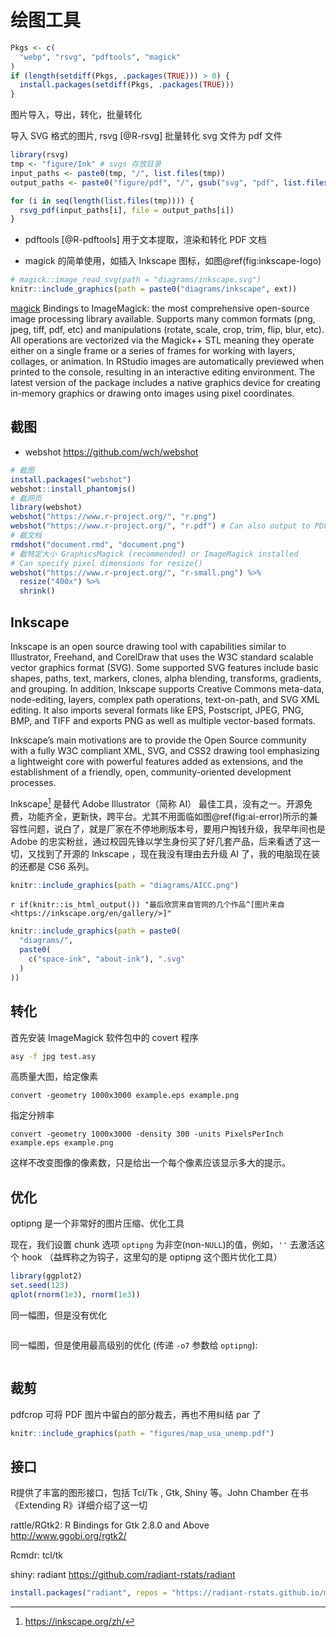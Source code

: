 # 绘图工具

```r
Pkgs <- c(
  "webp", "rsvg", "pdftools", "magick"
)
if (length(setdiff(Pkgs, .packages(TRUE))) > 0) {
  install.packages(setdiff(Pkgs, .packages(TRUE)))
}
```


图片导入，导出，转化，批量转化

导入 SVG 格式的图片, rsvg [@R-rsvg] 批量转化 svg 文件为 pdf 文件

```r
library(rsvg)
tmp <- "figure/Ink" # svgs 存放目录
input_paths <- paste0(tmp, "/", list.files(tmp))
output_paths <- paste0("figure/pdf", "/", gsub("svg", "pdf", list.files(tmp)))

for (i in seq(length(list.files(tmp)))) {
  rsvg_pdf(input_paths[i], file = output_paths[i])
}
```

- pdftools [@R-pdftools] 用于文本提取，渲染和转化 PDF 文档

- magick 的简单使用，如插入 Inkscape 图标，如图\@ref(fig:inkscape-logo)

```r
# magick::image_read_svg(path = "diagrams/inkscape.svg")
knitr::include_graphics(path = paste0("diagrams/inkscape", ext))
```

[magick](https://github.com/ropensci/magick) Bindings to ImageMagick: the most comprehensive open-source image processing library available. Supports many common formats (png, jpeg, tiff, pdf, etc) and manipulations (rotate, scale, crop, trim, flip, blur, etc). All operations are vectorized via the Magick++ STL meaning they operate either on a single frame or a series of frames for working with layers, collages, or animation. In RStudio images are automatically previewed when printed to the console, resulting in an interactive editing environment. The latest version of the package includes a native graphics device for creating in-memory graphics or drawing onto images using pixel coordinates.



## 截图

- webshot <https://github.com/wch/webshot>

```r
# 截图
install.packages("webshot")
webshot::install_phantomjs()
# 截网页
library(webshot)
webshot("https://www.r-project.org/", "r.png")
webshot("https://www.r-project.org/", "r.pdf") # Can also output to PDF
# 截文档
rmdshot("document.rmd", "document.png")
# 截特定大小 GraphicsMagick (recommended) or ImageMagick installed
# Can specify pixel dimensions for resize()
webshot("https://www.r-project.org/", "r-small.png") %>%
  resize("400x") %>%
  shrink()
```


## Inkscape

Inkscape is an open source drawing tool with capabilities similar to Illustrator, Freehand, and CorelDraw that uses the W3C standard scalable vector graphics  format (SVG). Some supported SVG features include basic shapes, paths, text, markers, clones, alpha blending, transforms, gradients, and grouping. In addition, Inkscape supports Creative Commons meta-data, node-editing, layers, complex path operations, text-on-path, and SVG XML editing. It also imports several formats like EPS, Postscript, JPEG, PNG, BMP, and TIFF and exports PNG as well as multiple vector-based formats.

Inkscape's main motivations are to provide the Open Source community with a fully W3C compliant XML, SVG, and CSS2 drawing tool emphasizing a lightweight core with powerful features added as extensions, and the establishment of a friendly, open, community-oriented development processes.

Inkscape^[<https://inkscape.org/zh/>] 是替代 Adobe Illustrator（简称 AI） 最佳工具，没有之一。开源免费，功能齐全，更新快，跨平台。尤其不用面临如图\@ref(fig:ai-error)所示的兼容性问题，说白了，就是厂家在不停地刷版本号，要用户掏钱升级，我早年间也是 Adobe 的忠实粉丝，通过校园先锋以学生身份买了好几套产品，后来看透了这一切，又找到了开源的 Inkscape \index{Inkscape}，现在我没有理由去升级 AI 了，我的电脑现在装的还都是 CS6 系列。

```r
knitr::include_graphics(path = "diagrams/AICC.png")
```

`r if(knitr::is_html_output()) "最后欣赏来自官网的几个作品^[图片来自 <https://inkscape.org/en/gallery/>]" `

```r
knitr::include_graphics(path = paste0(
  "diagrams/",
  paste0(
    c("space-ink", "about-ink"), ".svg"
  )
))
```


## 转化

首先安装 ImageMagick 软件包中的 covert 程序

```bash
asy -f jpg test.asy
```

高质量大图，给定像素

```
convert -geometry 1000x3000 example.eps example.png
```

指定分辨率

```
convert -geometry 1000x3000 -density 300 -units PixelsPerInch example.eps example.png
```

这样不改变图像的像素数，只是给出一个每个像素应该显示多大的提示。

## 优化

optipng 是一个非常好的图片压缩、优化工具

现在，我们设置 chunk 选项 `optipng` 为非空(non-`NULL`)的值，例如，`''` 去激活这个 hook （益辉称之为钩子，这里勾的是 optipng 这个图片优化工具）

```r
library(ggplot2)
set.seed(123)
qplot(rnorm(1e3), rnorm(1e3))
```

同一幅图，但是没有优化

```r
```

同一幅图，但是使用最高级别的优化 (传递 `-o7` 参数给 `optipng`):

```r
```

## 裁剪

pdfcrop 可将 PDF 图片中留白的部分裁去，再也不用纠结 par 了

```r
knitr::include_graphics(path = "figures/map_usa_unemp.pdf")
```

## 接口

R提供了丰富的图形接口，包括 Tcl/Tk , Gtk, Shiny 等。John Chamber 在书 《Extending R》详细介绍了这一切

rattle/RGtk2: R Bindings for Gtk 2.8.0 and Above <http://www.ggobi.org/rgtk2/>

Rcmdr: tcl/tk

shiny: radiant <https://github.com/radiant-rstats/radiant>

```r
install.packages("radiant", repos = "https://radiant-rstats.github.io/minicran/")
```
